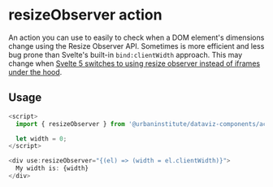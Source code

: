 
<Meta title="Actions/resizeObserver" />

# resizeObserver action

An action you can use to easily to check when a DOM element's dimensions change using the Resize Observer API. Sometimes is more efficient and less bug prone than Svelte's built-in `bind:clientWidth` approach. This may change when [Svelte 5 switches to using resize observer instead of iframes under the hood](https://github.com/sveltejs/svelte/issues/7583#issuecomment-1905763916).

## Usage

```js
<script>
  import { resizeObserver } from '@urbaninstitute/dataviz-components/actions';

  let width = 0;
</script>

<div use:resizeObserver="{(el) => (width = el.clientWidth)}">
  My width is: {width}
</div>
```


